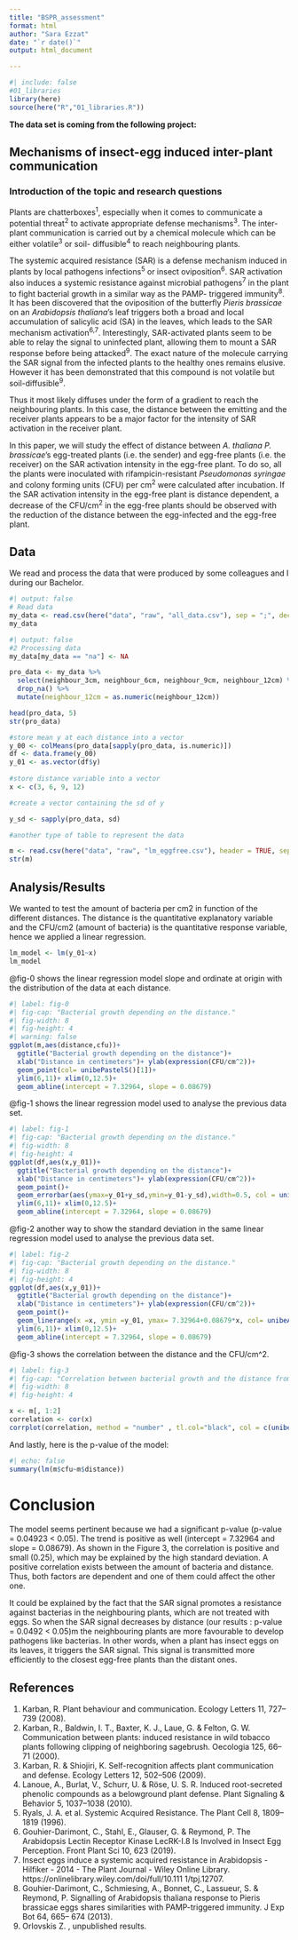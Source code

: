 ```yaml
---
title: "BSPR_assessment"
format: html
author: "Sara Ezzat"
date: "`r date()`"
output: html_document

---
```


```r
#| include: false
#01_libraries
library(here)
source(here("R","01_libraries.R"))

```

**The data set is coming from the following project:**

## Mechanisms of insect-egg induced inter-plant communication

### Introduction of the topic and research questions

Plants are chatterboxes^1^, especially when it comes to communicate a potential threat^2^ to activate appropriate defense mechanisms^3^. The inter-plant communication is carried out by a chemical molecule which can be either volatile^3^ or soil- diffusible^4^ to reach neighbouring plants.

The systemic acquired resistance (SAR) is a defense mechanism induced in plants by local pathogens infections^5^ or insect oviposition^6^. SAR activation also induces a systemic resistance against microbial pathogens^7^ in the plant to fight bacterial growth in a similar way as the PAMP- triggered immunity^8^. It has been discovered that the oviposition of the butterfly *Pieris brassicae* on an *Arabidopsis thaliana*’s leaf triggers both a broad and local accumulation of salicylic acid (SA) in the leaves, which leads to the SAR mechanism activation^6,7^.
Interestingly, SAR-activated plants seem to be able to relay the signal to uninfected plant, allowing them to mount a SAR response before being attacked^9^. The exact nature of the molecule carrying the SAR signal from the infected plants to the healthy ones remains elusive. However it has been demonstrated that this compound is not volatile but soil-diffusible^9^.

Thus it most likely diffuses under the form of a gradient to reach the neighbouring plants. In this case, the distance between the emitting and the receiver plants appears to be a major factor for the intensity of SAR activation in the receiver plant.

In this paper, we will study the effect of distance between *A. thaliana P. brassicae*’s egg-treated plants (i.e. the sender) and egg-free plants (i.e. the receiver) on the SAR activation intensity in the egg-free plant.
To do so, all the plants were inoculated with rifampicin-resistant *Pseudomonas syringae* and colony forming units (CFU) per cm^2^ were calculated after incubation. If the SAR activation intensity in the egg-free plant is distance dependent, a decrease of the CFU/cm^2^ in the egg-free plants should be observed with the reduction of the distance between the egg-infected and the egg-free plant.


## Data

We read and process the data that were produced by some colleagues and I during our Bachelor.

```r
#| output: false
# Read data
my_data <- read.csv(here("data", "raw", "all_data.csv"), sep = ";", dec = ".")
my_data
```

```r
#| output: false
#2 Processing data 
my_data[my_data == "na"] <- NA

pro_data <- my_data %>% 
  select(neighbour_3cm, neighbour_6cm, neighbour_9cm, neighbour_12cm) %>%
  drop_na() %>% 
  mutate(neighbour_12cm = as.numeric(neighbour_12cm))

head(pro_data, 5)
str(pro_data)

#store mean y at each distance into a vector 
y_00 <- colMeans(pro_data[sapply(pro_data, is.numeric)])
df <- data.frame(y_00)
y_01 <- as.vector(df$y)
  
#store distance variable into a vector 
x <- c(3, 6, 9, 12)

#create a vector containing the sd of y

y_sd <- sapply(pro_data, sd)

#another type of table to represent the data 

m <- read.csv(here("data", "raw", "lm_eggfree.csv"), header = TRUE, sep = ";", dec = ",")
str(m)

```
## Analysis/Results
We wanted to test the amount of bacteria per cm2 in function of the different distances. The distance is the quantitative explanatory variable and the CFU/cm2 (amount of bacteria) is the quantitative response variable, hence we applied a linear regression.

```r
lm_model <- lm(y_01~x)
lm_model
```

@fig-0 shows the linear regression model slope and ordinate at origin with the distribution of the data at each distance.

```r
#| label: fig-0
#| fig-cap: "Bacterial growth depending on the distance."
#| fig-width: 8
#| fig-height: 4
#| warning: false
ggplot(m,aes(distance,cfu))+
  ggtitle("Bacterial growth depending on the distance")+
  xlab("Distance in centimeters")+ ylab(expression(CFU/cm^2))+
  geom_point(col= unibePastelS()[1])+
  ylim(6,11)+ xlim(0,12.5)+
  geom_abline(intercept = 7.32964, slope = 0.08679)
```



@fig-1 shows the linear regression model used to analyse the previous data set.

```r
#| label: fig-1
#| fig-cap: "Bacterial growth depending on the distance."
#| fig-width: 8
#| fig-height: 4
ggplot(df,aes(x,y_01))+
  ggtitle("Bacterial growth depending on the distance")+
  xlab("Distance in centimeters")+ ylab(expression(CFU/cm^2))+
  geom_point()+
  geom_errorbar(aes(ymax=y_01+y_sd,ymin=y_01-y_sd),width=0.5, col = unibeRedS()[1])+
  ylim(6,11)+ xlim(0,12.5)+
  geom_abline(intercept = 7.32964, slope = 0.08679)

```

@fig-2 another way to show the standard deviation in the same linear regression model used to analyse the previous data set.

```r
#| label: fig-2
#| fig-cap: "Bacterial growth depending on the distance."
#| fig-width: 8
#| fig-height: 4
ggplot(df,aes(x,y_01))+
  ggtitle("Bacterial growth depending on the distance")+
  xlab("Distance in centimeters")+ ylab(expression(CFU/cm^2))+
  geom_point()+
  geom_linerange(x =x, ymin =y_01, ymax= 7.32964+0.08679*x, col= unibeApricotS()[1])+
  ylim(6,11)+ xlim(0,12.5)+
  geom_abline(intercept = 7.32964, slope = 0.08679)
```
@fig-3 shows the correlation between the distance and the CFU/cm^2.

```r
#| label: fig-3
#| fig-cap: "Correlation between bacterial growth and the distance from egg-treated and egg-free plants."
#| fig-width: 8
#| fig-height: 4

x <- m[, 1:2]
correlation <- cor(x)
corrplot(correlation, method = "number" , tl.col="black", col = c(unibeMustard(), unibeApricot(),unibeRed(), unibeViolet()))
```
And lastly, here is the p-value of the model: 
```r
#| echo: false
summary(lm(m$cfu~m$distance))
```

# Conclusion

The model seems pertinent because we had a significant p-value (p-value = 0.04923 < 0.05). The trend is positive as well (intercept = 7.32964 and slope = 0.08679).
As shown in the Figure 3, the correlation is positive and small (0.25), which may be explained by the high standard deviation.
A positive correlation exists between the amount of bacteria and distance. Thus, both factors are dependent and one of them could affect the other one.

It could be explained by the fact that the SAR signal promotes a resistance against bacterias in the neighbouring plants, which are not treated with eggs. So when the SAR signal decreases by distance (our results : p-value = 0.0492 < 0.05)m the neighbouring plants are more favourable to develop pathogens like bacterias. In other words, when a plant has insect eggs on its leaves, it triggers the SAR signal. This signal is transmitted more efficiently to the closest egg-free plants than the distant ones.

## References
1. Karban, R. Plant behaviour and communication. Ecology Letters 11, 727–739 (2008).
2. Karban, R., Baldwin, I. T., Baxter, K. J., Laue, G. & Felton, G. W. Communication between plants: induced resistance in wild tobacco plants following clipping of neighboring sagebrush. Oecologia 125, 66–71 (2000).
3. Karban, R. & Shiojiri, K. Self-recognition affects plant communication and defense. Ecology Letters 12, 502–506 (2009).
4. Lanoue, A., Burlat, V., Schurr, U. & Röse, U.
S. R. Induced root-secreted phenolic compounds as a belowground plant defense. Plant Signaling & Behavior 5, 1037–1038 (2010).
5. Ryals, J. A. et al. Systemic Acquired Resistance. The Plant Cell 8, 1809–1819 (1996).
6. Gouhier-Darimont, C., Stahl, E., Glauser, G. & Reymond, P. The Arabidopsis Lectin Receptor Kinase LecRK-I.8 Is Involved in Insect Egg Perception. Front Plant Sci 10, 623 (2019).
7. Insect eggs induce a systemic acquired resistance in Arabidopsis - Hilfiker - 2014 - The Plant Journal - Wiley Online Library. https://onlinelibrary.wiley.com/doi/full/10.111 1/tpj.12707.
8. Gouhier-Darimont, C., Schmiesing, A., Bonnet, C., Lassueur, S. & Reymond, P. Signalling of Arabidopsis thaliana response to Pieris brassicae eggs shares similarities with
PAMP-triggered immunity. J Exp Bot 64, 665– 674 (2013).
9. Orlovskis Z. , unpublished results.


